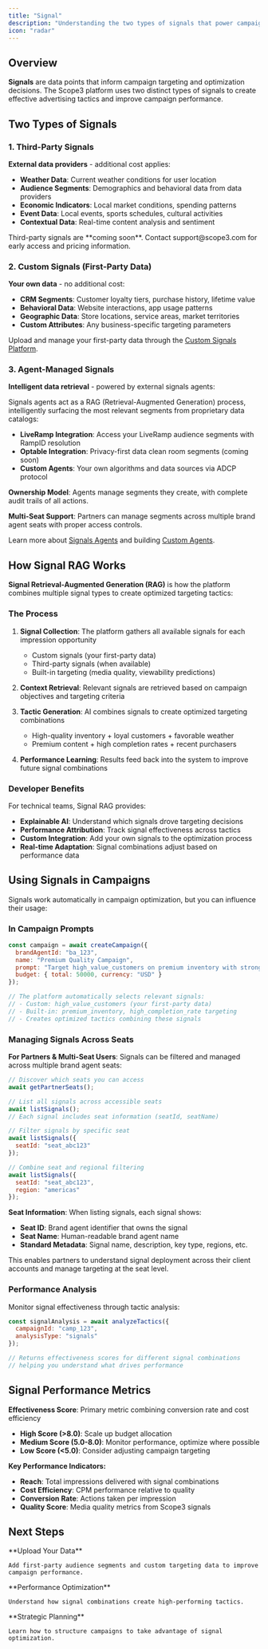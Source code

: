 ```yaml
---
title: "Signal"
description: "Understanding the two types of signals that power campaign optimization"
icon: "radar"
---
```


## Overview

**Signals** are data points that inform campaign targeting and optimization decisions. The Scope3 platform uses two distinct types of signals to create effective advertising tactics and improve campaign performance.

## Two Types of Signals

### 1. Third-Party Signals

**External data providers** - additional cost applies:

- **Weather Data**: Current weather conditions for user location
- **Audience Segments**: Demographics and behavioral data from data providers
- **Economic Indicators**: Local market conditions, spending patterns
- **Event Data**: Local events, sports schedules, cultural activities
- **Contextual Data**: Real-time content analysis and sentiment

<Info>
Third-party signals are **coming soon**. Contact support@scope3.com for early access and pricing information.
</Info>

### 2. Custom Signals (First-Party Data)

**Your own data** - no additional cost:

- **CRM Segments**: Customer loyalty tiers, purchase history, lifetime value
- **Behavioral Data**: Website interactions, app usage patterns
- **Geographic Data**: Store locations, service areas, market territories  
- **Custom Attributes**: Any business-specific targeting parameters

Upload and manage your first-party data through the [Custom Signals Platform](../integrations/custom-signals-platform).

### 3. Agent-Managed Signals

**Intelligent data retrieval** - powered by external signals agents:

Signals agents act as a RAG (Retrieval-Augmented Generation) process, intelligently surfacing the most relevant segments from proprietary data catalogs:

- **LiveRamp Integration**: Access your LiveRamp audience segments with RampID resolution
- **Optable Integration**: Privacy-first data clean room segments (coming soon)  
- **Custom Agents**: Your own algorithms and data sources via ADCP protocol

**Ownership Model**: Agents manage segments they create, with complete audit trails of all actions.

**Multi-Seat Support**: Partners can manage segments across multiple brand agent seats with proper access controls.

Learn more about [Signals Agents](../integrations/signals/overview) and building [Custom Agents](../integrations/signals/custom).

## How Signal RAG Works

**Signal Retrieval-Augmented Generation (RAG)** is how the platform combines multiple signal types to create optimized targeting tactics:

### The Process

1. **Signal Collection**: The platform gathers all available signals for each impression opportunity
   - Custom signals (your first-party data)
   - Third-party signals (when available)
   - Built-in targeting (media quality, viewability predictions)

2. **Context Retrieval**: Relevant signals are retrieved based on campaign objectives and targeting criteria

3. **Tactic Generation**: AI combines signals to create optimized targeting combinations
   - High-quality inventory + loyal customers + favorable weather
   - Premium content + high completion rates + recent purchasers

4. **Performance Learning**: Results feed back into the system to improve future signal combinations

### Developer Benefits

For technical teams, Signal RAG provides:
- **Explainable AI**: Understand which signals drove targeting decisions
- **Performance Attribution**: Track signal effectiveness across tactics
- **Custom Integration**: Add your own signals to the optimization process
- **Real-time Adaptation**: Signal combinations adjust based on performance data

## Using Signals in Campaigns

Signals work automatically in campaign optimization, but you can influence their usage:

### In Campaign Prompts

```javascript
const campaign = await createCampaign({
  brandAgentId: "ba_123",
  name: "Premium Quality Campaign",
  prompt: "Target high_value_customers on premium inventory with strong completion rates",
  budget: { total: 50000, currency: "USD" }
});

// The platform automatically selects relevant signals:
// - Custom: high_value_customers (your first-party data)
// - Built-in: premium_inventory, high_completion_rate targeting
// - Creates optimized tactics combining these signals
```

### Managing Signals Across Seats

**For Partners & Multi-Seat Users**: Signals can be filtered and managed across multiple brand agent seats:

```javascript
// Discover which seats you can access
await getPartnerSeats();

// List all signals across accessible seats 
await listSignals();
// Each signal includes seat information (seatId, seatName)

// Filter signals by specific seat
await listSignals({ 
  seatId: "seat_abc123" 
});

// Combine seat and regional filtering
await listSignals({ 
  seatId: "seat_abc123",
  region: "americas" 
});
```

**Seat Information**: When listing signals, each signal shows:
- **Seat ID**: Brand agent identifier that owns the signal
- **Seat Name**: Human-readable brand agent name  
- **Standard Metadata**: Signal name, description, key type, regions, etc.

This enables partners to understand signal deployment across their client accounts and manage targeting at the seat level.

### Performance Analysis

Monitor signal effectiveness through tactic analysis:

```javascript
const signalAnalysis = await analyzeTactics({
  campaignId: "camp_123",
  analysisType: "signals"
});

// Returns effectiveness scores for different signal combinations
// helping you understand what drives performance
```

## Signal Performance Metrics

**Effectiveness Score**: Primary metric combining conversion rate and cost efficiency
- **High Score (&gt;8.0)**: Scale up budget allocation
- **Medium Score (5.0-8.0)**: Monitor performance, optimize where possible
- **Low Score (&lt;5.0)**: Consider adjusting campaign targeting

**Key Performance Indicators:**
- **Reach**: Total impressions delivered with signal combinations
- **Cost Efficiency**: CPM performance relative to quality
- **Conversion Rate**: Actions taken per impression
- **Quality Score**: Media quality metrics from Scope3 signals

## Next Steps

<CardGroup cols={3}>
  <Card title="Custom Signals" href="/mintlify/integrations/custom-signals" icon="upload">
    **Upload Your Data**
    
    Add first-party audience segments and custom targeting data to improve campaign performance.
  </Card>
  
  <Card title="Tactic Analysis" href="/mintlify/object-guides/tactic" icon="crosshairs">
    **Performance Optimization**
    
    Understand how signal combinations create high-performing tactics.
  </Card>
  
  <Card title="Campaign Strategy" href="/mintlify/object-guides/campaign" icon="bullseye-arrow">
    **Strategic Planning**
    
    Learn how to structure campaigns to take advantage of signal optimization.
  </Card>
</CardGroup>